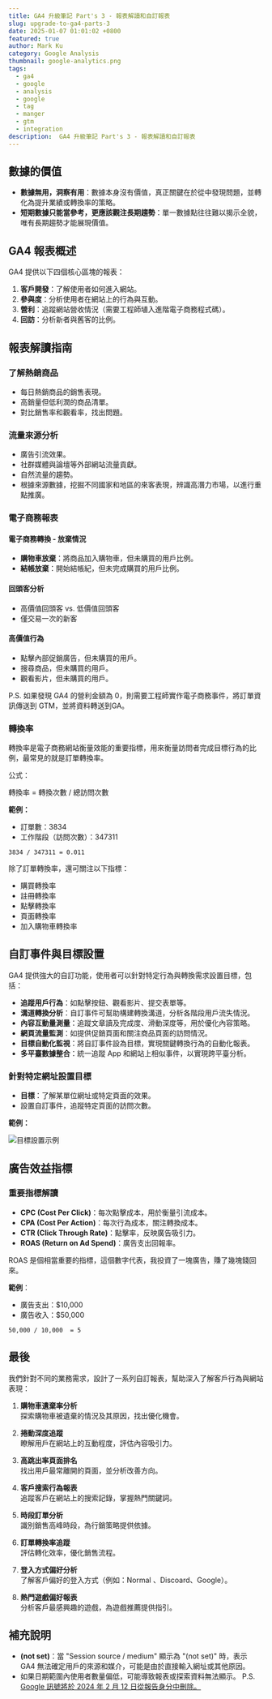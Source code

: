 ```yaml
---
title: GA4 升級筆記 Part's 3 - 報表解讀和自訂報表
slug: upgrade-to-ga4-parts-3
date: 2025-01-07 01:01:02 +0800
featured: true
author: Mark Ku
category: Google Analysis
thumbnail: google-analytics.png
tags:
  - ga4
  - google
  - analysis
  - google
  - tag
  - manger
  - gtm
  - integration
description:  GA4 升級筆記 Part's 3 - 報表解讀和自訂報表
---
```

## 數據的價值
- **數據無用，洞察有用**：數據本身沒有價值，真正關鍵在於從中發現問題，並轉化為提升業績或轉換率的策略。
- **短期數據只能當參考，更應該觀注長期趨勢**：單一數據點往往難以揭示全貌，唯有長期趨勢才能展現價值。

## GA4 報表概述

GA4 提供以下四個核心區塊的報表：

1. **客戶開發**：了解使用者如何進入網站。
2. **參與度**：分析使用者在網站上的行為與互動。
3. **營利**：追蹤網站營收情況（需要工程師埴入進階電子商務程式碼）。
4. **回訪**：分析新者與舊客的比例。

## 報表解讀指南

### 了解熱銷商品

- 每日熱銷商品的銷售表現。
- 高銷量但低利潤的商品清單。
- 對比銷售率和觀看率，找出問題。

### 流量來源分析
- 廣告引流效果。
- 社群媒體與論壇等外部網站流量貢獻。
- 自然流量的趨勢。
- 根據來源數據，挖掘不同國家和地區的來客表現，辨識高潛力市場，以進行重點推廣。

### 電子商務報表
#### **電子商務轉換 - 放棄情況**
- **購物車放棄**：將商品加入購物車，但未購買的用戶比例。
- **結帳放棄**：開始結帳紀，但未完成購買的用戶比例。

#### **回頭客分析**
- 高價值回頭客 vs. 低價值回頭客
- 僅交易一次的新客

#### **高價值行為**
- 點擊內部促銷廣告，但未購買的用戶。
- 搜尋商品，但未購買的用戶。
- 觀看影片，但未購買的用戶。

P.S. 如果發現 GA4 的營利金額為 0，則需要工程師實作電子商務事件，將訂單資訊傳送到 GTM，並將資料轉送到GA。

### 轉換率

轉換率是電子商務網站衡量效能的重要指標，用來衡量訪問者完成目標行為的比例，最常見的就是訂單轉換率。

公式：

轉換率 = 轉換次數 / 總訪問次數

**範例：**

- 訂單數：3834
- 工作階段（訪問次數）：347311

```
3834 / 347311 = 0.011
```

除了訂單轉換率，還可關注以下指標：

- 購買轉換率
- 註冊轉換率
- 點擊轉換率
- 頁面轉換率
- 加入購物車轉換率

## 自訂事件與目標設置

GA4 提供強大的自訂功能，使用者可以針對特定行為與轉換需求設置目標，包括：

- **追蹤用戶行為**：如點擊按鈕、觀看影片、提交表單等。
- **溝道轉換分析**：自訂事件可幫助構建轉換溝道，分析各階段用戶流失情況。
- **內容互動量測量**：追蹤文章讀及完成度、滑動深度等，用於優化內容策略。
- **網頁流量監測**：如提供促銷頁面和關注商品頁面的訪問情況。
- **目標自動化監視**：將自訂事件設為目標，實現關鍵轉換行為的自動化報表。
- **多平臺數據整合**：統一追蹤 App 和網站上相似事件，以實現跨平臺分析。

### 針對特定網址設置目標

- **目標**：了解某單位網址或特定頁面的效果。
- 設置自訂事件，追蹤特定頁面的訪問次數。

**範例：**

![目標設置示例](conversion-report.png)

## 廣告效益指標

### 重要指標解讀

- **CPC (Cost Per Click)**：每次點擊成本，用於衡量引流成本。
- **CPA (Cost Per Action)**：每次行為成本，關注轉換成本。
- **CTR (Click Through Rate)**：點擊率，反映廣告吸引力。
- **ROAS (Return on Ad Spend)**：廣告支出回報率。

ROAS 是個相當重要的指標，這個數字代表，我投資了一塊廣告，賺了幾塊錢回來。

**範例**：

- 廣告支出：$10,000
- 廣告收入：$50,000
```
50,000 / 10,000  = 5
```

## 最後
我們針對不同的業務需求，設計了一系列自訂報表，幫助深入了解客戶行為與網站表現：

1. **購物車遺棄率分析**  
   探索購物車被遺棄的情況及其原因，找出優化機會。
   
2. **捲動深度追蹤**  
   瞭解用戶在網站上的互動程度，評估內容吸引力。

3. **高跳出率頁面排名**  
   找出用戶最常離開的頁面，並分析改善方向。

4. **客戶搜索行為報表**  
   追蹤客戶在網站上的搜索記錄，掌握熱門關鍵詞。

5. **時段訂單分析**  
   識別銷售高峰時段，為行銷策略提供依據。

6. **訂單轉換率追蹤**  
   評估轉化效率，優化銷售流程。

7. **登入方式偏好分析**  
   了解客戶偏好的登入方式（例如：Normal 、Discoard、Google）。

8. **熱門遊戲偏好報表**  
   分析客戶最感興趣的遊戲，為遊戲推薦提供指引。

## 補充說明
- **(not set)**：當 "Session source / medium" 顯示為 "(not set)" 時，表示 GA4 無法確定用戶的來源和媒介，可能是由於直接輸入網址或其他原因。
-  如果日期範圍內使用者數量偏低，可能導致報表或探索資料無法顯示。
P.S. [Google 訊號將於 2024 年 2 月 12 日從報告身分中刪除。](https://www.turingdigital.com.tw/blog/ga4-google-signal-retire)

